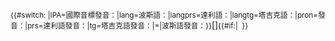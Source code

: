 <onlyinclude><small>{{#switch: {{{2}}}|IPA=國際音標發音：|lang=波斯語：|langprs=達利語：|langtg=塔吉克語：|pron=發音：|prs=達利語發音：|tg=塔吉克語發音：|=|波斯語發音：}}</small><span title="Pronunciation in IPA" class="IPA">[[Help:波斯語國際音標|[{{{1}}}]]]</span><small>{{#if:{{{3|}}}|&nbsp; {{nowrap|([[File:Speaker Icon.svg|13px|link=|alt=]] [[:Media:{{{3|}}}|發音]])}}}}</small></onlyinclude>
<noinclude>{{documentation}}</noinclude>